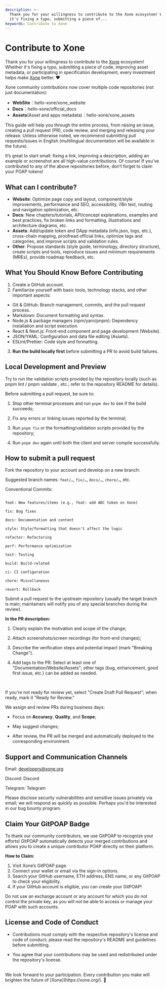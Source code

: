```yaml
---
description: >-
  Thank you for your willingness to contribute to the Xone ecosystem! Whether
  it's fixing a typo, submitting a piece of...
keywords: Contribute to Xone
---
```


# Contribute to Xone

Thank you for your willingness to contribute to the [Xone](https://xone.org/) ecosystem! Whether it's fixing a typo, submitting a piece of code, improving asset metadata, or participating in specification development, every investment helps make [Xone](https://xone.org/) better. ❤️
<br/>
<Link className='text-primaryHue' isExternal showAnchorIcon href="https://bvi.xone.org/en/community">Xone community</Link> contributions now cover multiple code repositories (not just documentation):

- **WebSite**：<Link className='text-primaryHue' isExternal showAnchorIcon href="https://github.com/hello-xone/xone_website">hello-xone/xone_website</Link>  
- **Docs**：<Link className='text-primaryHue' isExternal showAnchorIcon href="https://github.com/hello-xone/official_docs">hello-xone/official_docs</Link>  
- **Assets**(Asset and apps metadata)：<Link className='text-primaryHue' isExternal showAnchorIcon href="https://github.com/hello-xone/xone_assets">hello-xone/xone_assets</Link>  

This guide will help you through the entire process, from raising an issue, creating a pull request (PR), code review, and merging and releasing your release. Unless otherwise noted, we recommend submitting pull requests/issues in English (multilingual documentation will be available in the future).

<Callout emoji="🏁">
  It’s great to start small: fixing a link, improving a description, adding an example or screenshot are all high-value contributions.
  Of course! If you’ve contributed to any of the above repositories before, don’t forget to claim your POAP tokens!
</Callout>

## What can I contribute?

- **Website**: Optimize page copy and layout, component/style improvements, performance and SEO, accessibility, i18n text, routing and navigation optimization, etc.
- **Docs**: New chapters/tutorials, API/concept explanations, examples and best practices, fix broken links and formatting, illustrations and architecture diagrams, etc.
- **Assets**: Add/update token and DApp metadata (info.json, logo, etc.), cross-chain mapping, proofread official links, optimize tags and categories, and improve scripts and validation rules.
- **Other**: Propose standards (style guide, terminology, directory structure), create scripts and tools, reproduce issues and minimum requirements (MREs), provide roadmap feedback, etc.


## What You Should Know Before Contributing

1. Create a <Link className='text-primaryHue' isExternal showAnchorIcon href="https://github.com/signup">GitHub account</Link>.
2. Familiarize yourself with basic tools, technology stacks, and other important aspects:
  - Git & GitHub: Branch management, commits, and the pull request process.
  - Markdown: Document formatting and syntax.
  - Node.js & package managers (npm/yarn/pnpm): Dependency installation and script execution.
  - React & Next.js: Front-end component and page development (Website).
  - JSON/YAML: Configuration and data file editing (Assets).
  - ESLint/Prettier: Code style and formatting.
3. **Run the build locally first** before submitting a PR to avoid build failures.


## Local Development and Preview

Try to run the validation scripts provided by the repository locally (such as pnpm lint / pnpm validate , etc.; refer to the repository README for details).

<Callout emoji="🧪">
  Before submitting a pull request, be sure to:

  1. Stop other terminal processes and run `pnpm dev` to see if the build succeeds;

  2. Fix any errors or linking issues reported by the terminal;

  3. Run `pnpm fix` or the formatting/validation scripts provided by the repository;

  4. Run `pnpm dev` again until both the client and server compile successfully.

</Callout>

## How to submit a pull request

Fork the repository to your account and develop on a new branch:

Suggested branch names: `feat/…`, `fix/…`, `docs/…`, `chore/…`, etc.

Conventional Commits:

```

feat: New features/items (e.g., feat: add ABC token on Xone)

fix: Bug fixes

docs: Documentation and content

style: Style/formatting that doesn't affect the logic

refactor: Refactoring

perf: Performance optimization

test: Testing

build: Build-related

ci: CI configuration

chore: Miscellaneous

revert: Rollback

```

Submit a pull request to the upstream repository (usually the target branch is main; maintainers will notify you of any special branches during the review).

**In the PR description:**

1. Clearly explain the motivation and scope of the change;

2. Attach screenshots/screen recordings (for front-end changes);

3. Describe the verification steps and potential impact (mark "Breaking Change").

4. Add tags to the PR: Select at least one of "Documentation/Website/Assets"; other tags (bug, enhancement, good first issue, etc.) can be added as needed.

<br/>

If you're not ready for review yet, select "Create Draft Pull Request"; when ready, mark it "Ready for Review."

<Callout emoji="🤝">
  We assign and review PRs during business days:

  - Focus on **Accuracy**, **Quality**, and **Scope**;

  - May suggest changes;

  - After review, the PR will be merged and automatically deployed to the corresponding environment.
</Callout>

## Support and Communication Channels

Email: <Link className='text-primaryHue' isExternal showAnchorIcon href="mailto:developers@xone.org">developers@xone.org</Link>

Discord: <Link className='text-primaryHue' isExternal showAnchorIcon href="https://discord.gg/HrK3UNB2">Discord</Link>

Telegram: <Link className='text-primaryHue' isExternal showAnchorIcon href="https://t.me/Xone_Developers">Telegram</Link>

Please disclose security vulnerabilities and sensitive issues privately via email; we will respond as quickly as possible. Perhaps you'd be interested in our <Link className='text-primaryHue' isExternal showAnchorIcon href="/study/bug">bug bounty program</Link>.

## Claim Your GitPOAP Badge

To thank our community contributors, we use <Link className='text-primaryHue' isExternal showAnchorIcon href="https://www.gitpoap.io/">GitPOAP</Link> to recognize your efforts! GitPOAP automatically detects your merged contributions and allows you to create a unique contributor POAP directly on their platform.

**How to Claim:**

1. Visit <Link className='text-primaryHue' isExternal showAnchorIcon href="https://www.gitpoap.io/gh/hello-xone">Xone’s GitPOAP page</Link>.
2. Connect your wallet or email via the sign-in options.
3. Search your GitHub username, ETH address, ENS name, or any GitPOAP to check your eligibility.
4. If your GitHub account is eligible, you can create your GitPOAP!

<Callout emoji="⚠️">
  Do not use an exchange account or any account for which you do not control the private key, as you will not be able to access or manage your POAP with such accounts.
</Callout>

## License and Code of Conduct

- Contributions must comply with the respective repository's license and code of conduct; please read the repository's README and guidelines before submitting.

- You agree that your contributions may be used and redistributed under the repository's license.

<br/>
We look forward to your participation. Every contribution you make will brighten the future of [Xone](https://xone.org/). 🎉

<ContactInfo />
